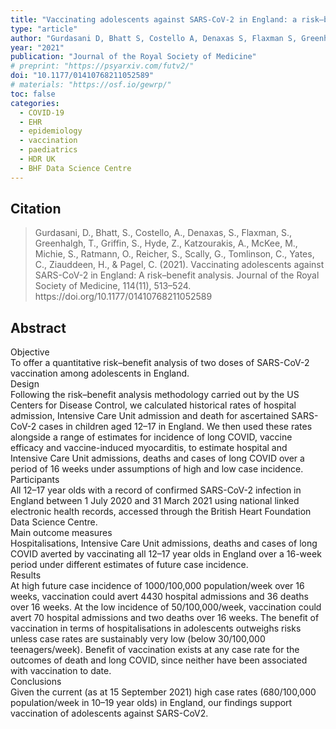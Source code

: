 ```yaml
---
title: "Vaccinating adolescents against SARS-CoV-2 in England: a risk–benefit analysis"
type: "article"
author: "Gurdasani D, Bhatt S, Costello A, Denaxas S, Flaxman S, Greenhalgh T, Griffin S, Hyde Z, Katzourakis A, McKee M, Michie S, Ratmann O, Reicher S, Scally G, admin, Yates C, Ziauddeen H & Pagel C"
year: "2021"
publication: "Journal of the Royal Society of Medicine"
# preprint: "https://psyarxiv.com/futv2/"
doi: "10.1177/01410768211052589"
# materials: "https://osf.io/gewrp/"
toc: false
categories:
  - COVID-19
  - EHR
  - epidemiology
  - vaccination
  - paediatrics
  - HDR UK
  - BHF Data Science Centre
---
```


## Citation

> Gurdasani, D., Bhatt, S., Costello, A., Denaxas, S., Flaxman, S., Greenhalgh, T., Griffin, S., Hyde, Z., Katzourakis, A., McKee, M., Michie, S., Ratmann, O., Reicher, S., Scally, G., Tomlinson, C., Yates, C., Ziauddeen, H., & Pagel, C. (2021). Vaccinating adolescents against SARS-CoV-2 in England: A risk–benefit analysis. Journal of the Royal Society of Medicine, 114(11), 513–524. https://doi.org/10.1177/01410768211052589




 
## Abstract

Objective  
To offer a quantitative risk–benefit analysis of two doses of SARS-CoV-2 vaccination among adolescents in England.  
Design  
Following the risk–benefit analysis methodology carried out by the US Centers for Disease Control, we calculated historical rates of hospital admission, Intensive Care Unit admission and death for ascertained SARS-CoV-2 cases in children aged 12–17 in England. We then used these rates alongside a range of estimates for incidence of long COVID, vaccine efficacy and vaccine-induced myocarditis, to estimate hospital and Intensive Care Unit admissions, deaths and cases of long COVID over a period of 16 weeks under assumptions of high and low case incidence.  
Participants  
All 12–17 year olds with a record of confirmed SARS-CoV-2 infection in England between 1 July 2020 and 31 March 2021 using national linked electronic health records, accessed through the British Heart Foundation Data Science Centre.  
Main outcome measures  
Hospitalisations, Intensive Care Unit admissions, deaths and cases of long COVID averted by vaccinating all 12–17 year olds in England over a 16-week period under different estimates of future case incidence.  
Results  
At high future case incidence of 1000/100,000 population/week over 16 weeks, vaccination could avert 4430 hospital admissions and 36 deaths over 16 weeks. At the low incidence of 50/100,000/week, vaccination could avert 70 hospital admissions and two deaths over 16 weeks. The benefit of vaccination in terms of hospitalisations in adolescents outweighs risks unless case rates are sustainably very low (below 30/100,000 teenagers/week). Benefit of vaccination exists at any case rate for the outcomes of death and long COVID, since neither have been associated with vaccination to date.  
Conclusions  
Given the current (as at 15 September 2021) high case rates (680/100,000 population/week in 10–19 year olds) in England, our findings support vaccination of adolescents against SARS-CoV2.  